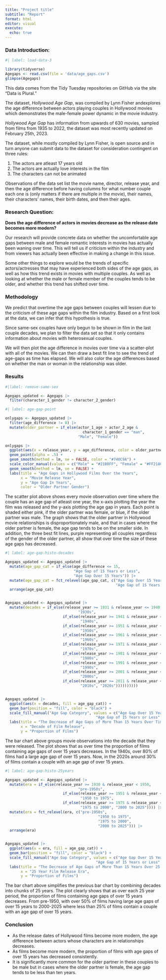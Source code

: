```yaml
---
title: "Project title"
subtitle: "Report"
format: html
editor: visual
execute:
  echo: true
---
```


### Data Introduction:

```r
#| label: load-data-3

library(tidyverse)
Agegaps <- read.csv(file = 'data/age_gaps.csv')
glimpse(Agegaps)

```

This data comes from the Tidy Tuesday repositories on GitHub via the site "Data is Plural."

The dataset, *Hollywood Age Gap*, was compiled by Lynn Fisher andexplores the age difference between actors playing couples in Hollywood movies which demonstrates the male-female power dynamic in the movie industry.

*Hollywood Age Gap* has information from upwards of 630 movies, sampled from films from 1935 to 2022, the dataset was most recently updated on February 25th, 2023.

The dataset, while mostly compiled by Lynn Fisher, is open source and in turn anyone can submit data to the dataset for consideration contingent on three rules:

1.  The actors are atleast 17 years old
2.  The actors are actually love interests in the film
3.  The characters can not be animated

Observations of the data set list the movie name, director, release year, and then the age difference before having columns for what number couple each one is (only matters if there are multiple in the movie), their names, their characters' names, their birth dates, and then their ages.

### Research Question:

**Does the age difference of actors in movies decrease as the release date becomes more modern?**

Our research will provide concrete data on whether the uncomfortable age gaps between male and female romantic interests in movies has actually been waning over time. This will tell us if criticism within the industry and from viewers has actually been effective in making a change in this issue.

Some other things to explore would be the trends of specific actors/actresses that may have experienced both sides of the age gaps, as well as how this trend exists in movies with multiple couples. As well as looking at whether the male or female member of the couples tends to be older, and whether this trend has shifted over time.

### Methodology

We predict that overtime the age gaps between couples will lessen due to the criticism of these age gaps within the film industry. Based on a first look at the data, we can infer that this hypothesis is true.

Since same-sex couples have only begun to be shown in film in the last couple decades, we plan to filter the data set so that it only contains information about movies with heterosexual couples.

We will then plot the age difference in movies over time via a scatter-plot with all of the movies. We can then draw a best fit line to see the trend of age-gaps as time has elapsed. We will also color the age differences based on whether the man or woman in the relationship was older.

### Results

```r
#|label: remove-same-sex

Agegaps_updated <- Agegaps |>
  filter(character_1_gender != character_2_gender)
```

```r
#| label: age-gap-point

onlygaps <- Agegaps_updated |>
  filter(age_difference != 0) |>
  mutate(older_partner = if_else(actor_1_age > actor_2_age & 
                                   character_1_gender == "man", 
                                 "Male", "Female"))

onlygaps |>
  ggplot(aes(x = release_year, y = age_difference, color = older_partner)) +
  geom_point(alpha = .5) +
  geom_smooth(method = lm, se = FALSE, color = "#740C9A") +
  scale_color_manual(values = c("Male" = "#21B0FF", "Female" = "#FF218C")) +
  geom_smooth(method = lm, se = FALSE) +
  labs(title = "Age Gaps in Hollywood Films Over the Years", 
       x = "Movie Release Year",
       y = "Age Gap In Years",
       color = "Older Partner Gender")
```

The scatter plot above shows every movie observation over time where the couple has an age gap of atleast one year, the x-axis plotting the year the film was released and the y-axis plotting the age gap in years. Each point is shaded either pink, if the older partner was female, or blue, if the older partner was male. The graph shows that the older partner in Hollywood movie relationships is disproportionately male, and that in cases where the older partner is female, the age gap tends to be on the smaller side. In addition, the three best fit lines, purple representing all couples regardless of the gender of the older partner, all show that over time the size of these age gaps has decreased.

```r
#| label: age-gap-histo-decades

Agegaps_updated <- Agegaps_updated |>
  mutate(age_gap_cat = if_else(age_difference <= 15, 
                               "Age Gap of 15 Years or Less", 
                               "Age Gap Over 15 Years")) |>
  mutate(age_gap_cat = fct_relevel(age_gap_cat, c("Age Gap Over 15 Years",
                                                  "Age Gap of 15 Years or Less"))) |>
  arrange(age_gap_cat)


Agegaps_updated <- Agegaps_updated |>
  mutate(decades = if_else(release_year >= 1931 & release_year <= 1940, 
                                 "1930s",
                          if_else(release_year >= 1941 & release_year <= 1950, 
                                  "1940s",
                          if_else(release_year >= 1951 & release_year <= 1960, 
                                  "1950s",
                          if_else(release_year >= 1961 & release_year <= 1970, 
                                  "1960s",
                          if_else(release_year >= 1971 & release_year <= 1980, 
                                  "1970s",
                          if_else(release_year >= 1981 & release_year <= 1990, 
                                  "1980s",
                          if_else(release_year >= 1991 & release_year <= 2000, 
                                  "1990s",
                          if_else(release_year >= 2001 & release_year <= 2010, 
                                  "2000s",
                          if_else(release_year >= 2011 & release_year <= 2020, 
                                  "2010s", "2020s"))))))))))


Agegaps_updated |>
  ggplot(aes(x = decades, fill = age_gap_cat)) +
  geom_bar(position = "fill", color = "black") +
  scale_fill_manual("Age Gap Category", values = c("Age Gap Over 15 Years" = "#EB5F5E",
                                         "Age Gap of 15 Years or Less" = "#BC5090")) +
  labs(title = "The Decrease of Age Gaps of More Than 15 Years Over Time",
       x = "Decade of Film Release",
       y = "Proportion of Films")

```

The bar chart above groups movie observations into the decade that they were released. The plot shows that as over time the proportion of films containing age gaps of over 15 years decreases. In the 1940s, over 80% of films had a large age gap of over 15 years. Now, in the 2020s around 30% of films contain a couple with an age gap of over 15 years.

```r
#| label: age-gap-histo-25years

Agegaps_updated <- Agegaps_updated |>
  mutate(era = if_else(release_year >= 1930 & release_year < 1950, 
                                 "pre-1950s",
                          if_else(release_year >= 1951 & release_year < 1975, 
                                  "1950 to 1975",
                          if_else(release_year >= 1975 & release_year < 2000, 
                                  "1975 to 2000", "2000 to 2025")))) |>
  mutate(era = fct_relevel(era, c("pre-1950s",
                                          "1950 to 1975",
                                          "1975 to 2000",
                                          "2000 to 2025"))) |>
  arrange(era)


Agegaps_updated |>
  ggplot(aes(x = era, fill = age_gap_cat)) +
  geom_bar(position = "fill", color = "black") +
  scale_fill_manual("Age Gap Category", values = c("Age Gap Over 15 Years" = "#EB5F5E",
                                         "Age Gap of 15 Years or Less" = "#BC5090")) +
  labs(title = "The Decrease of Age Gaps of More Than 15 Years Over 25 Year Periods",
       x = "25 Year Film Release Era",
       y = "Proportion of Films")
```

The bar chart above simplifies the previous bar chart by combining decades into chunks of 25 years. The plot clearly shows that as over each 25 year period, the proportion of films containing age gaps of over 15 years decreases. From pre-1950, with over 50% of films having large age gaps of over 15 years to 2000-2025 where less than 25% of films contain a couple with an age gap of over 15 years.

### Conclusion

-   As the release dates of Hollywood films become more modern, the age difference between actors whose characters are in relationships decreases.
-   As films become more modern, the proportion of films with age gaps of over 15 years has decreased consistently.
-   It is significantly more common for the older partner in these couples to be male but in cases where the older partner is female, the age gap tends to be less than ten years.
